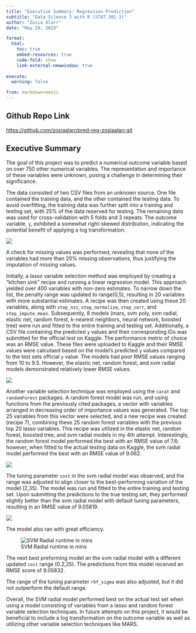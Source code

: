 ```yaml
---
title: "Executive Summary: Regression Prediction"
subtitle: "Data Science 3 with R (STAT 301-3)"
author: "Zosia Alarr"
date: "May 29, 2023"

format:
  html:
    toc: true
    embed-resources: true
    code-fold: show
    link-external-newwindow: true
    
execute:
  warning: false

from: markdown+emoji 
---
```


## Github Repo Link

[https://github.com/zosiaalarr/pred-reg-zosiaalarr.git](https://github.com/zosiaalarr/pred-reg-zosiaalarr.git)

## Executive Summary

The goal of this project was to predict a numerical outcome variable based on over 750 other numerical variables. The representation and importance of these variables were unknown, posing a challenge in determining their significance.

The data consisted of two CSV files from an unknown source. One file contained the training data, and the other contained the testing data. To avoid overfitting, the training data was further split into a training and testing set, with 25% of the data reserved for testing. The remaining data was used for cross-validation with 5 folds and 3 repeats. The outcome variable, `y`, exhibited a somewhat right-skewed distribution, indicating the potential benefit of applying a log transformation. 

![](y_dis.png) 

A check for missing values was performed, revealing that none of the variables had more than 20% missing observations, thus justifying the imputation of missing values. 

Initially, a lasso variable selection method was employed by creating a "kitchen sink" recipe and running a linear regression model. This approach yielded over 400 variables with non-zero estimates. To narrow down the list, the penalty range was updated to range(0,5), resulting in 20 variables with more substantial estimates. A recipe was then created using these 20 variables, along with `step_nzv`, `step_normalize`, `step_corr`, and `step_impute_mean`. Subsequently, 8 models (mars, svm poly, svm radial, elastic net, random forest, k-nearest neighbors, neural network, boosted tree) were run and fitted to the entire training and testing set. Additionally, a CSV file containing the predicted `y` values and their corresponding IDs was submitted for the official test on Kaggle. The performance metric of choice was an RMSE value. These files were uploaded to Kaggle and their RMSE values were calcutaed based on the model's predicted `y` values compared to the test sets official `y` value. The models had poor RMSE values ranging from 10 to 9.5. However, the elastic net, random forest, and svm radial models demonstrated relatively lower RMSE values.

![](8_mods.png)


Another variable selection technique was employed using the `carat` and `randomForest` packages. A random forest model was run, and using functions from the previously cited packages, a vector with variables arranged in decreasing order of importance values was generated. The top 25 variables from this vector were selected, and a new recipe was created (recipe 7), combining these 25 random forest variables with the previous top 20 lasso variables. This recipe was utilized in the elastic net, random forest, boosted tree, and svm radial models in my 4th attempt. Interestingly, the random forest model performed the best with an RMSE value of 7.6; however, when fitted to the actual testing data on Kaggle, the svm radial model performed the best with an RMSE value of 9.062.

![](best_mods.png)

The tuning parameter `cost` in the svm radial model was observed, and the range was adjusted to align closer to the best-performing variation of the model (2,35). The model was run and fitted to the entire training and testing set. Upon submitting the predictions to the true testing set, they performed slightly better than the svm radial model with default tuning parameters, resulting in an RMSE value of 9.05819. 

![](sub_24_table.png)


The model also ran with great efficiency. 

![SVM Radial runtime in mins](svm_time.png)



The next best preforming model an the svm radial model with a different updated `cost` range (0.2,25). The predictions from this model received an RMSE score of 9.05832. 


The range of the tuning parameter `rbf_sigma` was also adjusted, but it did not outperform the default range.

Overall, the SVM radial model performed best on the actual test set when using a model consisting of variables from a lasso and random forest variable selection techniques. In future attempts on this project, it would be beneficial to include a log transformation on the outcome variable as well as utilizing other variable selection techniques like MARS.  

